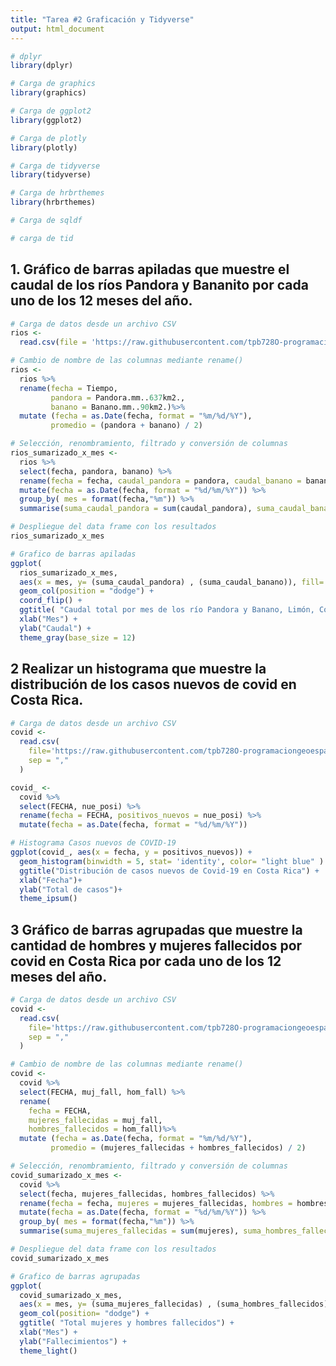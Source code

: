 ```yaml
---
title: "Tarea #2 Graficación y Tidyverse"
output: html_document
---
```

```r
# dplyr
library(dplyr)
```

```r
# Carga de graphics
library(graphics)
```

```r
# Carga de ggplot2
library(ggplot2)
```

```r
# Carga de plotly
library(plotly)
```


```r
# Carga de tidyverse
library(tidyverse)
```

```r
# Carga de hrbrthemes
library(hrbrthemes)
```

```r
# Carga de sqldf
```

```r
# carga de tid 
```


## 1. Gráfico de barras apiladas que muestre el caudal de los ríos Pandora y Bananito por cada uno de los 12 meses del año.

```r
# Carga de datos desde un archivo CSV
rios <-   
  read.csv(file = 'https://raw.githubusercontent.com/tpb728O-programaciongeoespacialr/2021ii/main/datos/hidrologia/fdc/fdc.csv')
```


```r
# Cambio de nombre de las columnas mediante rename()
rios <-  
  rios %>%
  rename(fecha = Tiempo,  
         pandora = Pandora.mm..637km2.,
         banano = Banano.mm..90km2.)%>%
  mutate (fecha = as.Date(fecha, format = "%m/%d/%Y"),
         promedio = (pandora + banano) / 2)
```



```r
# Selección, renombramiento, filtrado y conversión de columnas
rios_sumarizado_x_mes <-
  rios %>%
  select(fecha, pandora, banano) %>%
  rename(fecha = fecha, caudal_pandora = pandora, caudal_banano = banano) %>%
  mutate(fecha = as.Date(fecha, format = "%d/%m/%Y")) %>%
  group_by( mes = format(fecha,"%m")) %>%
  summarise(suma_caudal_pandora = sum(caudal_pandora), suma_caudal_banano = sum(caudal_banano))

# Despliegue del data frame con los resultados
rios_sumarizado_x_mes
```

```r
# Grafico de barras apiladas
ggplot(
  rios_sumarizado_x_mes,
  aes(x = mes, y= (suma_caudal_pandora) , (suma_caudal_banano)), fill= color) +
  geom_col(position = "dodge") +
  coord_flip() +
  ggtitle( "Caudal total por mes de los río Pandora y Banano, Limón, Costa Rica") +
  xlab("Mes") +
  ylab("Caudal") +
  theme_gray(base_size = 12)
```



## 2 Realizar un histograma que muestre la distribución de los casos nuevos de covid en Costa Rica.

```r
# Carga de datos desde un archivo CSV
covid <- 
  read.csv(
    file='https://raw.githubusercontent.com/tpb728O-programaciongeoespacialr/2021ii/main/datos/minsalud/covid/ultimafecha_CSV_GENERAL.csv', 
    sep = ","
  )
```

```r
covid_ <-
  covid %>%
  select(FECHA, nue_posi) %>%
  rename(fecha = FECHA, positivos_nuevos = nue_posi) %>%
  mutate(fecha = as.Date(fecha, format = "%d/%m/%Y"))
```
  
```r
# Histograma Casos nuevos de COVID-19
ggplot(covid_, aes(x = fecha, y = positivos_nuevos)) +
  geom_histogram(binwidth = 5, stat= 'identity', color= "light blue" ) +
  ggtitle("Distribución de casos nuevos de Covid-19 en Costa Rica") +
  xlab("Fecha")+
  ylab("Total de casos")+
  theme_ipsum()
```

## 3 Gráfico de barras agrupadas que muestre la cantidad de hombres y mujeres fallecidos por covid en Costa Rica por cada uno de los 12 meses del año.

```r
# Carga de datos desde un archivo CSV
covid <- 
  read.csv(
    file='https://raw.githubusercontent.com/tpb728O-programaciongeoespacialr/2021ii/main/datos/minsalud/covid/ultimafecha_CSV_GENERAL.csv', 
    sep = ","
  )
```

```r
# Cambio de nombre de las columnas mediante rename()
covid <-  
  covid %>%
  select(FECHA, muj_fall, hom_fall) %>%
  rename(
    fecha = FECHA,  
    mujeres_fallecidas = muj_fall,
    hombres_fallecidos = hom_fall)%>%
  mutate (fecha = as.Date(fecha, format = "%m/%d/%Y"),
         promedio = (mujeres_fallecidas + hombres_fallecidos) / 2)
```

```r
# Selección, renombramiento, filtrado y conversión de columnas
covid_sumarizado_x_mes <-
  covid %>%
  select(fecha, mujeres_fallecidas, hombres_fallecidos) %>%
  rename(fecha = fecha, mujeres = mujeres_fallecidas, hombres = hombres_fallecidos) %>%
  mutate(fecha = as.Date(fecha, format = "%d/%m/%Y")) %>%
  group_by( mes = format(fecha,"%m")) %>%
  summarise(suma_mujeres_fallecidas = sum(mujeres), suma_hombres_fallecidos = sum(hombres))

# Despliegue del data frame con los resultados
covid_sumarizado_x_mes
```

```r
# Grafico de barras agrupadas
ggplot(
  covid_sumarizado_x_mes,
  aes(x = mes, y= (suma_mujeres_fallecidas) , (suma_hombres_fallecidos))) +
  geom_col(position= "dodge") +
  ggtitle( "Total mujeres y hombres fallecidos") +
  xlab("Mes") +
  ylab("Fallecimientos") +
  theme_light()
```


